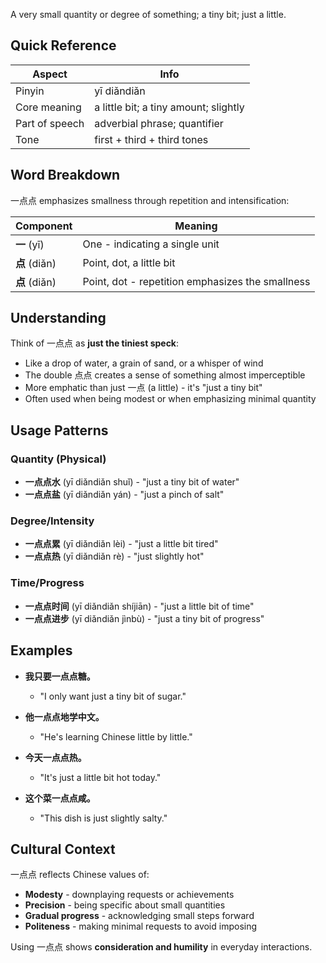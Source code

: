 A very small quantity or degree of something; a tiny bit; just a little.

## Quick Reference

| Aspect         | Info                                  |
| -------------- | ------------------------------------- |
| Pinyin         | yī diǎndiǎn                           |
| Core meaning   | a little bit; a tiny amount; slightly |
| Part of speech | adverbial phrase; quantifier          |
| Tone           | first + third + third tones           |

## Word Breakdown

一点点 emphasizes smallness through repetition and intensification:

| Component     | Meaning                                          |
| ------------- | ------------------------------------------------ |
| **一** (yī)   | One - indicating a single unit                   |
| **点** (diǎn) | Point, dot, a little bit                         |
| **点** (diǎn) | Point, dot - repetition emphasizes the smallness |

## Understanding

Think of 一点点 as **just the tiniest speck**:

- Like a drop of water, a grain of sand, or a whisper of wind
- The double 点点 creates a sense of something almost imperceptible
- More emphatic than just 一点 (a little) - it's "just a tiny bit"
- Often used when being modest or when emphasizing minimal quantity

## Usage Patterns

### **Quantity (Physical)**

- **一点点水** (yī diǎndiǎn shuǐ) - "just a tiny bit of water"
- **一点点盐** (yī diǎndiǎn yán) - "just a pinch of salt"

### **Degree/Intensity**

- **一点点累** (yī diǎndiǎn lèi) - "just a little bit tired"
- **一点点热** (yī diǎndiǎn rè) - "just slightly hot"

### **Time/Progress**

- **一点点时间** (yī diǎndiǎn shíjiān) - "just a little bit of time"
- **一点点进步** (yī diǎndiǎn jìnbù) - "just a tiny bit of progress"

## Examples

- **我只要一点点糖。**
  - "I only want just a tiny bit of sugar."

- **他一点点地学中文。**
  - "He's learning Chinese little by little."

- **今天一点点热。**
  - "It's just a little bit hot today."

- **这个菜一点点咸。**
  - "This dish is just slightly salty."

## Cultural Context

一点点 reflects Chinese values of:

- **Modesty** - downplaying requests or achievements
- **Precision** - being specific about small quantities
- **Gradual progress** - acknowledging small steps forward
- **Politeness** - making minimal requests to avoid imposing

Using 一点点 shows **consideration and humility** in everyday interactions.
